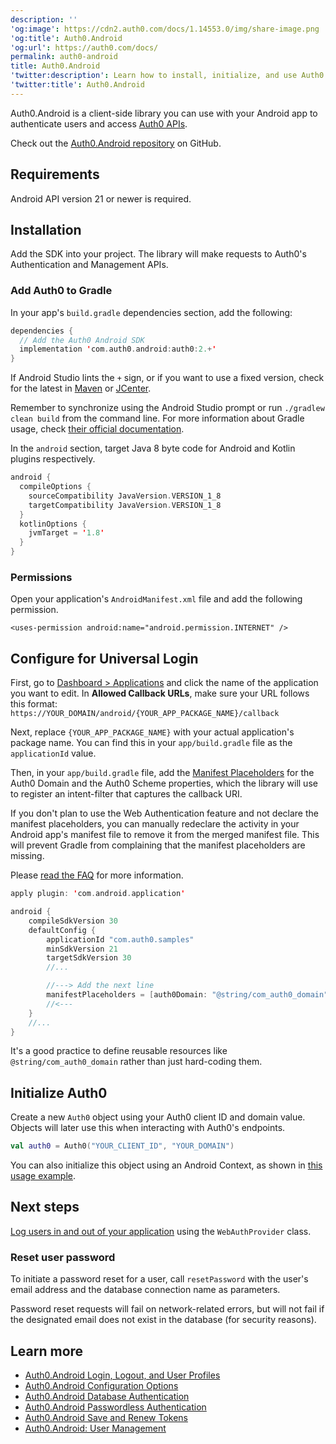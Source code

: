 ```yaml
---
description: ''
'og:image': https://cdn2.auth0.com/docs/1.14553.0/img/share-image.png
'og:title': Auth0.Android
'og:url': https://auth0.com/docs/
permalink: auth0-android
title: Auth0.Android
'twitter:description': Learn how to install, initialize, and use Auth0.Android
'twitter:title': Auth0.Android
---
```

Auth0.Android is a client-side library you can use with your Android app to authenticate users and access [Auth0 APIs](/docs/api).

Check out the [Auth0.Android repository](https://github.com/auth0/Auth0.Android) on GitHub.

## Requirements

Android API version 21 or newer is required.

## Installation

Add the SDK into your project. The library will make requests to Auth0's Authentication and Management APIs.

### Add Auth0 to Gradle

In your app's `build.gradle` dependencies section, add the following:

```kotlin lines
dependencies {
  // Add the Auth0 Android SDK
  implementation 'com.auth0.android:auth0:2.+'
}
```

If Android Studio lints the `+` sign, or if you want to use a fixed version, check for the latest in [Maven](http://search.maven.org/#search%7Cga%7C1%7Ca%3A%22auth0%22%20g%3A%22com.auth0.android%22) or [JCenter](https://bintray.com/auth0/android/auth0).

<Card title="Sync project with Gradle">

Remember to synchronize using the Android Studio prompt or run `./gradlew clean build` from the command line. For more information about Gradle usage, check [their official documentation](https://tools.android.com/tech-docs/new-build-system/user-guide).

</Card>

In the `android` section, target Java 8 byte code for Android and Kotlin plugins respectively.

```kotlin lines
android {
  compileOptions {
    sourceCompatibility JavaVersion.VERSION_1_8
    targetCompatibility JavaVersion.VERSION_1_8
  }
  kotlinOptions {
    jvmTarget = '1.8'
  }
}
```

### Permissions

Open your application's `AndroidManifest.xml` file and add the following permission.

```text lines
<uses-permission android:name="android.permission.INTERNET" />
```

## Configure for Universal Login

First, go to [Dashboard > Applications](https://manage.auth0.com/#/applications) and click the name of the application you want to edit. In **Allowed Callback URLs**, make sure your URL follows this format:
`https://YOUR_DOMAIN/android/{YOUR_APP_PACKAGE_NAME}/callback`

Next, replace `{YOUR_APP_PACKAGE_NAME}` with your actual application's package name. You can find this in your `app/build.gradle` file as the `applicationId` value.

Then, in your `app/build.gradle` file, add the [Manifest Placeholders](https://developer.android.com/studio/build/manifest-build-variables.html) for the Auth0 Domain and the Auth0 Scheme properties, which the library will use to register an intent-filter that captures the callback URI.

<Callout icon="file-lines" color="#0EA5E9" iconType="regular">

If you don't plan to use the Web Authentication feature and not declare the manifest placeholders, you can manually redeclare the activity in your Android app's manifest file to remove it from the merged manifest file. This will prevent Gradle from complaining that the manifest placeholders are missing.

Please [read the FAQ](https://github.com/auth0/Auth0.Android/tree/master#is-the-web-authentication-module-setup-optional) for more information.

</Callout>

```kotlin lines
apply plugin: 'com.android.application'

android {
    compileSdkVersion 30
    defaultConfig {
        applicationId "com.auth0.samples"
        minSdkVersion 21
        targetSdkVersion 30
        //...

        //---> Add the next line
        manifestPlaceholders = [auth0Domain: "@string/com_auth0_domain", auth0Scheme: "https"]
        //<---
    }
    //...
}
```

<Callout icon="file-lines" color="#0EA5E9" iconType="regular">

It's a good practice to define reusable resources like `@string/com_auth0_domain` rather than just hard-coding them.

</Callout>

## Initialize Auth0

Create a new `Auth0` object using your Auth0 <Tooltip tip="Client ID: Identification value given to your registered resource from Auth0." cta="View Glossary" href="/docs/glossary?term=client+ID">client ID</Tooltip> and domain value. Objects will later use this when interacting with Auth0's endpoints.

```kotlin lines
val auth0 = Auth0("YOUR_CLIENT_ID", "YOUR_DOMAIN")
```

You can also initialize this object using an Android Context, as shown in [this usage example](https://github.com/auth0/Auth0.Android/tree/master#usage).

## Next steps

[Log users in and out of your application](/docs/libraries/auth0-android/auth0-android-login-logout-and-user-profiles) using the `WebAuthProvider` class.

### Reset user password

To initiate a password reset for a user, call `resetPassword` with the user's email address and the database connection name as parameters.

Password reset requests will fail on network-related errors, but will not fail if the designated email does not exist in the database (for security reasons).

## Learn more

* [Auth0.Android Login, Logout, and User Profiles](/docs/libraries/auth0-android/auth0-android-login-logout-and-user-profiles)
* [Auth0.Android Configuration Options](/docs/libraries/auth0-android/auth0-android-configuration)
* [Auth0.Android Database Authentication](/docs/auth0-android-database-authentication)
* [Auth0.Android Passwordless Authentication](/docs/auth0-android-passwordless)
* [Auth0.Android Save and Renew Tokens](/docs/auth0-android-save-and-renew-tokens)
* [Auth0.Android: User Management](/docs/auth0-android-user-management)